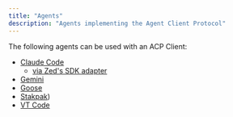 ```yaml
---
title: "Agents"
description: "Agents implementing the Agent Client Protocol"
---
```


The following agents can be used with an ACP Client:

- [Claude Code](https://docs.anthropic.com/en/docs/claude-code/overview)
  - [via Zed's SDK adapter](https://github.com/zed-industries/claude-code-acp)
- [Gemini](https://github.com/google-gemini/gemini-cli)
- [Goose](https://block.github.io/goose/docs/guides/acp-clients)
- [Stakpak](https://github.com/stakpak/agent?tab=readme-ov-file#agent-client-protocol-acp))
- [VT Code](https://github.com/vinhnx/vtcode/blob/main/README.md#zed-ide-integration-agent-client-protocol)
